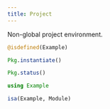 ```yaml
---
title: Project
---
```


Non-global project environment.

```julia
@isdefined(Example)
```

```julia
Pkg.instantiate()
```

```julia
Pkg.status()
```

```julia
using Example
```

```julia
isa(Example, Module)
```